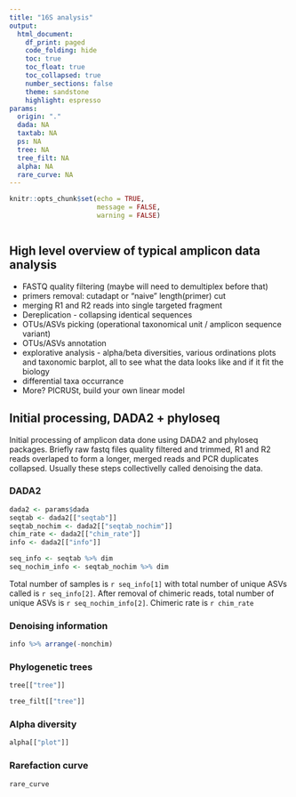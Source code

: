```yaml
---
title: "16S analysis"
output:
  html_document:
    df_print: paged
    code_folding: hide
    toc: true
    toc_float: true
    toc_collapsed: true
    number_sections: false
    theme: sandstone
    highlight: espresso
params:
  origin: "."
  dada: NA
  taxtab: NA
  ps: NA
  tree: NA
  tree_filt: NA
  alpha: NA
  rare_curve: NA
---
```

```r

knitr::opts_chunk$set(echo = TRUE,
                      message = FALSE,
                      warning = FALSE)
```

```r
```

## High level overview of typical amplicon data analysis

- FASTQ quality filtering (maybe will need to demultiplex before that)
- primers removal: cutadapt or "naive" length(primer) cut
- merging R1 and R2 reads into single targeted fragment
- Dereplication - collapsing identical sequences
- OTUs/ASVs picking (operational taxonomical unit / amplicon sequence variant)
- OTUs/ASVs annotation
- explorative analysis - alpha/beta diversities, various ordinations plots and taxonomic barplot, all to see what the data looks like and if it fit the biology
- differential taxa occurrance
- More? PICRUSt, build your own linear model

## Initial processing, DADA2 + phyloseq

Initial processing of amplicon data done using DADA2 and phyloseq packages. Briefly raw fastq files
quality filtered and trimmed, R1 and R2 reads overlaped to form a longer, merged reads and PCR duplicates
collapsed. Usually these steps collectivelly called denoising the data.

### DADA2

```r
dada2 <- params$dada
seqtab <- dada2[["seqtab"]]
seqtab_nochim <- dada2[["seqtab_nochim"]]
chim_rate <- dada2[["chim_rate"]]
info <- dada2[["info"]]

seq_info <- seqtab %>% dim
seq_nochim_info <- seqtab_nochim %>% dim
```

Total number of samples is `r seq_info[1]` with total number of unique ASVs called is `r seq_info[2]`. After removal of chimeric reads, total number of unique ASVs is `r seq_nochim_info[2]`. Chimeric rate is `r chim_rate`

### Denoising information

```r
info %>% arrange(-nonchim)
```

### Phylogenetic trees

```r
tree[["tree"]]
```

```r
tree_filt[["tree"]]
```

### Alpha diversity

```r
alpha[["plot"]]
```

### Rarefaction curve

```r
rare_curve
```

